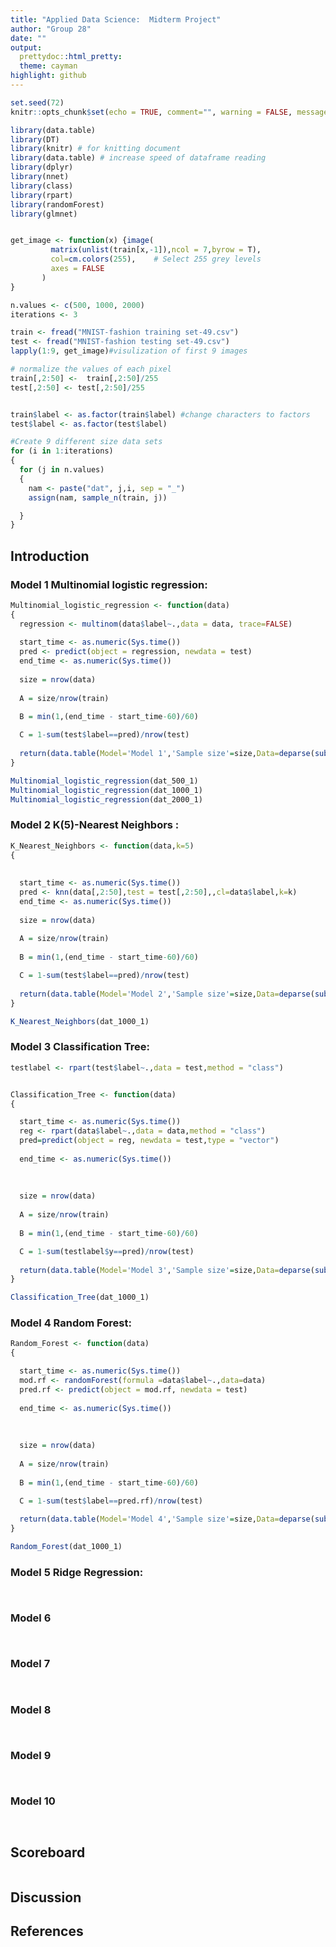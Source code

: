 ---
title: "Applied Data Science:  Midterm Project"
author: "Group 28"
date: ""
output:
  prettydoc::html_pretty:
  theme: cayman
highlight: github
---

```{r setup, include=FALSE}
set.seed(72)
knitr::opts_chunk$set(echo = TRUE, comment="", warning = FALSE, message = FALSE, tidy.opts=list(width.cutoff=55))
```

```{r libraries, echo = FALSE}
library(data.table)
library(DT)
library(knitr) # for knitting document
library(data.table) # increase speed of dataframe reading
library(dplyr)
library(nnet)
library(class)
library(rpart)
library(randomForest)
library(glmnet)
```

```{r source_files}

```

```{r functions}
get_image <- function(x) {image(
         matrix(unlist(train[x,-1]),ncol = 7,byrow = T),
         col=cm.colors(255),    # Select 255 grey levels
         axes = FALSE
       )
}

```

```{r constants}
n.values <- c(500, 1000, 2000)
iterations <- 3
```

```{r load_data}
train <- fread("MNIST-fashion training set-49.csv")
test <- fread("MNIST-fashion testing set-49.csv")
lapply(1:9, get_image)#visulization of first 9 images
```

```{r clean_data}
# normalize the values of each pixel
train[,2:50] <-  train[,2:50]/255
test[,2:50] <- test[,2:50]/255


train$label <- as.factor(train$label) #change characters to factors
test$label <- as.factor(test$label)
```

```{r generate_samples}
#Create 9 different size data sets
for (i in 1:iterations)
{
  for (j in n.values)
  {
    nam <- paste("dat", j,i, sep = "_")
    assign(nam, sample_n(train, j))

  }
}
```

## Introduction


### Model 1 Multinomial logistic regression:  


```{r code_model1_development, eval = TRUE}
Multinomial_logistic_regression <- function(data)
{
  regression <- multinom(data$label~.,data = data, trace=FALSE)
  
  start_time <- as.numeric(Sys.time())
  pred <- predict(object = regression, newdata = test)
  end_time <- as.numeric(Sys.time())
  
  size = nrow(data)
  
  A = size/nrow(train)
  
  B = min(1,(end_time - start_time-60)/60)

  C = 1-sum(test$label==pred)/nrow(test)
  
  return(data.table(Model='Model 1','Sample size'=size,Data=deparse(substitute(data)),A=A,B=B,C=C,score=0.25 * A + 0.25 * B + 0.5 * C))
}
```

```{r load_model1}
Multinomial_logistic_regression(dat_500_1)
Multinomial_logistic_regression(dat_1000_1)
Multinomial_logistic_regression(dat_2000_1)
```

### Model 2 K(5)-Nearest Neighbors :  


```{r code_model2_development, eval = TRUE}
K_Nearest_Neighbors <- function(data,k=5)
{
  
  
  start_time <- as.numeric(Sys.time())
  pred <- knn(data[,2:50],test = test[,2:50],,cl=data$label,k=k)
  end_time <- as.numeric(Sys.time())
  
  size = nrow(data)
  
  A = size/nrow(train)
  
  B = min(1,(end_time - start_time-60)/60)

  C = 1-sum(test$label==pred)/nrow(test)
  
  return(data.table(Model='Model 2','Sample size'=size,Data=deparse(substitute(data)),A=A,B=B,C=C,score=0.25 * A + 0.25 * B + 0.5 * C))
}

```

```{r load_model2}
K_Nearest_Neighbors(dat_1000_1)
```

### Model 3 Classification Tree:  


```{r code_model3_development, eval = TRUE}

testlabel <- rpart(test$label~.,data = test,method = "class")


Classification_Tree <- function(data)
{

  start_time <- as.numeric(Sys.time())
  reg <- rpart(data$label~.,data = data,method = "class")
  pred=predict(object = reg, newdata = test,type = "vector")
  
  end_time <- as.numeric(Sys.time())
  
  
  
  size = nrow(data)
  
  A = size/nrow(train)
  
  B = min(1,(end_time - start_time-60)/60)

  C = 1-sum(testlabel$y==pred)/nrow(test)
  
  return(data.table(Model='Model 3','Sample size'=size,Data=deparse(substitute(data)),A=A,B=B,C=C,score=0.25 * A + 0.25 * B + 0.5 * C))
}
```

```{r load_model3}
Classification_Tree(dat_1000_1)
```

### Model 4 Random Forest:


```{r code_model4_development, eval = TRUE}
Random_Forest <- function(data)
{

  start_time <- as.numeric(Sys.time())
  mod.rf <- randomForest(formula =data$label~.,data=data)
  pred.rf <- predict(object = mod.rf, newdata = test)
  
  end_time <- as.numeric(Sys.time())
  
  
  
  size = nrow(data)
  
  A = size/nrow(train)
  
  B = min(1,(end_time - start_time-60)/60)

  C = 1-sum(test$label==pred.rf)/nrow(test)
  
  return(data.table(Model='Model 4','Sample size'=size,Data=deparse(substitute(data)),A=A,B=B,C=C,score=0.25 * A + 0.25 * B + 0.5 * C))
}
```

```{r load_model4}
Random_Forest(dat_1000_1)
```

### Model 5 Ridge Regression:


```{r code_model5_development, eval = TRUE}

```

```{r load_model5}

```

### Model 6


```{r code_model6_development, eval = TRUE}

```

```{r load_model6}

```

### Model 7


```{r code_model7_development, eval = TRUE}

```

```{r load_model7}

```

### Model 8


```{r code_model8_development, eval = TRUE}

```

```{r load_model8}

```

### Model 9


```{r code_model9_development, eval = TRUE}

```

```{r load_model9}

```

### Model 10


```{r code_model10_development, eval = TRUE}

```

```{r load_model10}

```

## Scoreboard

```{r scoreboard}

```

## Discussion


## References


